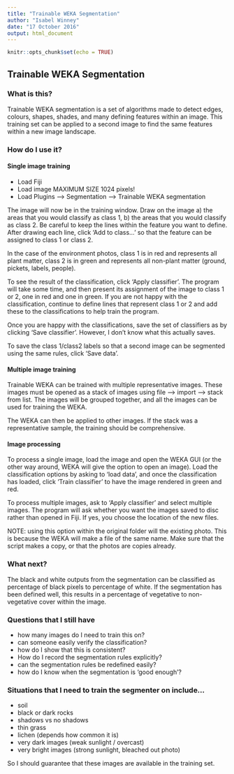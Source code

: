 ```yaml
---
title: "Trainable WEKA Segmentation"
author: "Isabel Winney"
date: "17 October 2016"
output: html_document
---
```


```r
knitr::opts_chunk$set(echo = TRUE)
```

## Trainable WEKA Segmentation

### What is this?

Trainable WEKA segmentation is a set of algorithms made to detect edges, colours, shapes, shades, and many defining features within an image. This training set can be applied to a second image to find the same features within a new image landscape.

### How do I use it?

#### Single image training

 - Load Fiji
 - Load image MAXIMUM SIZE 1024 pixels!
 - Load Plugins --> Segmentation --> Trainable WEKA segmentation

The image will now be in the training window. Draw on the image a) the areas that you would classify as class 1, b) the areas that you would classify as class 2. Be careful to keep the lines within the feature you want to define. After drawing each line, click 'Add to  class...' so that the feature can be assigned to class 1 or class 2.

In the case of the \textit{Antirrhinum majus} environment photos, class 1 is in red and represents all plant matter, class 2 is in green and represents all non-plant matter (ground, pickets, labels, people).

To see the result of the classification, click 'Apply classifier'. The program will take some time, and then present its assignment of the image to class 1 or 2, one in red and one in green. If you are not happy with the classification, continue to define lines that represent class 1 or 2 and add these to the classifications to help train the program.

Once you are happy with the classifications, save the set of classifiers as by clicking 'Save classifier'. However, I don't know what this actually saves.

To save the class 1/class2 labels so that a second image can be segmented using the same rules, click 'Save data'.

#### Multiple image training

Trainable WEKA can be trained with multiple representative images. These images must be opened as a stack of images using file --> import --> stack from list. The images will be grouped together, and all the images can be used for training the WEKA.

The WEKA can then be applied to other images. If the stack was a representative sample, the training should be comprehensive.

#### Image processing

To process a single image, load the image and open the WEKA GUI (or the other way around, WEKA will give the option to open an image). Load the classification options by asking to 'load data', and once the classification has loaded, click 'Train classifier' to have the image rendered in green and red.

To process multiple images, ask to 'Apply classifier' and select multiple images. The program will ask whether you want the images saved to disc rather than opened in Fiji. If yes, you choose the location of the new files.

NOTE: using this option within the original folder will \textbf{overwrite} the existing photo. This is because the WEKA will make a file of the same name. Make sure that the script makes a copy, or that the photos are copies already.

### What next?

The black and white outputs from the segmentation can be classified as percentage of black pixels to percentage of white. If the segmentation has been defined well, this results in a percentage of vegetative to non-vegetative cover within the image.


### Questions that I still have

 - how many images do I need to train this on?
 - can someone easily verify the classification?
 - how do I show that this is consistent?
 - How do I record the segmentation rules explicitly?
 - can the segmentation rules be redefined easily?
 - how do I know when the segmentation is 'good enough'?
 
 
### Situations that I need to train the segmenter on include...

  - soil
  - black or dark rocks
  - shadows vs no shadows
  - thin grass
  - lichen (depends how common it is)
  - very dark images (weak sunlight / overcast)
  - very bright images (strong sunlight, bleached out photo)
  
So I should guarantee that these images are available in the training set.